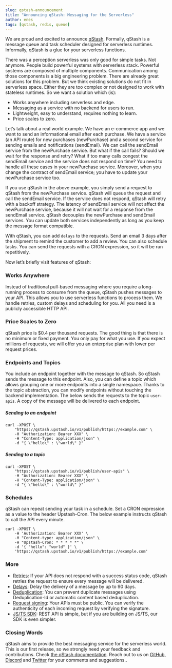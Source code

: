 ```yaml
---
slug: qstash-announcement
title: "Announcing qStash: Messaging for the Serverless"
author: enes
tags: [qstash, redis, queue]
---
```


We are proud and excited to announce [qStash](https://console.upstash.com/qstash). Formally, qStash is a message queue and task scheduler designed for serverless runtimes. Informally, qStash is a glue for your serverless functions.

There was a perception serverless was only good for simple tasks. Not anymore. People build powerful systems with serverless stack. Powerful systems are composed of multiple components. Communication among those components is a big engineering problem. There are already great solutions for this problem. But we think existing solutions do not fit in serverless space. Either they are too complex or not designed to work with stateless runtimes. So we want a solution which (is):

* Works anywhere including serverless and edge.
* Messaging as a service with no backend for users to run.
* Lightweight, easy to understand, requires nothing to learn.
* Price scales to zero.

Let’s talk about a real world example. We have an e-commerce app and we want to send an informational email after each purchase. We have a service (an API route) for new purchases (newPurchase) and a second service for sending emails and notifications (sendEmail). We can call the sendEmail service from the newPurchase service. But what if the call fails? Should we wait for the response and retry?  What if too many calls congest the sendEmail service and the service does not respond on time? You need to handle all these cases in your newPurchase service. Moreover, when you change the contract of sendEmail service; you have to update your newPurchase service too.

If you use qStash in the above example, you simply send a request to qStash from the newPurchase service. qStash will queue the request and call the sendEmail service. If the service does not respond, qStash will retry with a backoff strategy. The latency of sendEmail service will not affect the newPurchase service, because it will not wait for a response from the sendEmail service. qStash decouples the newPurchase and sendEmail services. You can update both services independently as long as you keep the message format compatible.

With qStash, you can add `delays` to the requests. Send an email 3 days after the shipment to remind the customer to add a review. You can also schedule tasks. You can send the requests with a CRON expression, so it will be run repetitively.

Now let’s briefly visit features of qStash:


### Works Anywhere

Instead of traditional pull-based messaging where you require a long-running process to consume from the queue, qStash pushes messages to your API. This allows you to use serverless functions to process them. We handle retries, custom delays and scheduling for you. All you need is a publicly accessible HTTP API.


### Price Scales to Zero

qStash price is $0.4 per thousand requests. The good thing is that there is no minimum or fixed payment. You only pay for what you use. If you expect millions of requests, we will offer you an enterprise plan with lower per request prices.


### Endpoints and Topics

You include an endpoint together with the message to qStash. So qStash sends the message to this endpoint. Also, you can define a topic which allows grouping one or more endpoints into a single namespace. Thanks to the topic abstraction, you can modify endpoints without touching the backend implementation. The below sends the requests to the topic `user-apis`. A copy of the message will be delivered to each endpoint.


##### Sending to an endpoint
``` shell
curl -XPOST \
    "https://qstash.upstash.io/v1/publish/https://example.com" \
	-H "Authorization: Bearer XXX" \
	-H "Content-Type: application/json" \
	-d "{ \"hello\" : \"world\" }"
```

##### Sending to a topic
``` shell
curl -XPOST \
	"https://qstash.upstash.io/v1/publish/user-apis" \
	-H "Authorization: Bearer XXX" \
	-H "Content-Type: application/json" \
	-d "{ \"hello\" : \"world\" }"
```

### Schedules

qStash can repeat sending your task in a schedule. Set a CRON expression as a value to the header Upstash-Cron. The below example instructs qStash to call the API every minute.

``` shell
curl -XPOST \
    -H 'Authorization: Bearer XXX' \
    -H "Content-type: application/json" \
    -H "Upstash-Cron: * * * * *" \
    -d '{ "hello": "world" }' \
    'https://qstash.upstash.io/v1/publish/https://example.com'
```

### More
* [Retries](https://docs.upstash.com/qstash/features/retry): If your API does not respond with a success status code, qStash retries the request to ensure every message will be delivered.
* [Delays](https://docs.upstash.com/qstash/features/delay): Delay the delivery of a message by up to 90 days.
* [Deduplication](https://docs.upstash.com/qstash/features/deduplication): You can prevent duplicate messages using Deduplication-Id or automatic content based deduplication.
* [Request signing](https://docs.upstash.com/qstash/howto/signature): Your APIs must be public. You can verify the authenticity of each incoming request by verifying the signature.
* [JS/TS SDK](https://github.com/upstash/sdk-qstash-ts): REST API is simple, but if you are building on JS/TS, our SDK is even simpler.


### Closing Words

qStash aims to provide the best messaging service for the serverless world. This is our first release, so we strongly need your feedback and contributions. Check [the qStash documentation](https://docs.upstash.com/qstash). Reach out to us on [GitHub](https://github.com/upstash/issues/issues/new), [Discord](https://discord.com/invite/w9SenAtbme) and [Twitter](https://twitter.com/upstash) for your comments and suggestions..
